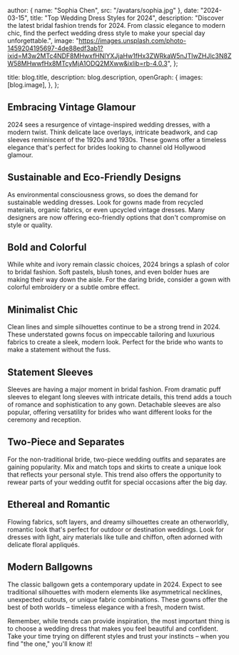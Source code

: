 
  author: { name: "Sophia Chen", src: "/avatars/sophia.jpg" },
  date: "2024-03-15",
  title: "Top Wedding Dress Styles for 2024",
  description:
    "Discover the latest bridal fashion trends for 2024. From classic elegance to modern chic, find the perfect wedding dress style to make your special day unforgettable.",
  image:
    "https://images.unsplash.com/photo-1459204195697-4de88edf3ab1?ixid=M3w2MTc4NDF8MHwxfHNlYXJjaHw1fHx3ZWRkaW5nJTIwZHJlc3N8ZW58MHwwfHx8MTcyMjA1ODQ2MXww&ixlib=rb-4.0.3",
};

  title: blog.title,
  description: blog.description,
  openGraph: {
    images: [blog.image],
  },
};


## Embracing Vintage Glamour

2024 sees a resurgence of vintage-inspired wedding dresses, with a modern twist. Think delicate lace overlays, intricate beadwork, and cap sleeves reminiscent of the 1920s and 1930s. These gowns offer a timeless elegance that's perfect for brides looking to channel old Hollywood glamour.

## Sustainable and Eco-Friendly Designs

As environmental consciousness grows, so does the demand for sustainable wedding dresses. Look for gowns made from recycled materials, organic fabrics, or even upcycled vintage dresses. Many designers are now offering eco-friendly options that don't compromise on style or quality.

## Bold and Colorful

While white and ivory remain classic choices, 2024 brings a splash of color to bridal fashion. Soft pastels, blush tones, and even bolder hues are making their way down the aisle. For the daring bride, consider a gown with colorful embroidery or a subtle ombre effect.

## Minimalist Chic

Clean lines and simple silhouettes continue to be a strong trend in 2024. These understated gowns focus on impeccable tailoring and luxurious fabrics to create a sleek, modern look. Perfect for the bride who wants to make a statement without the fuss.

## Statement Sleeves

Sleeves are having a major moment in bridal fashion. From dramatic puff sleeves to elegant long sleeves with intricate details, this trend adds a touch of romance and sophistication to any gown. Detachable sleeves are also popular, offering versatility for brides who want different looks for the ceremony and reception.

## Two-Piece and Separates

For the non-traditional bride, two-piece wedding outfits and separates are gaining popularity. Mix and match tops and skirts to create a unique look that reflects your personal style. This trend also offers the opportunity to rewear parts of your wedding outfit for special occasions after the big day.

## Ethereal and Romantic

Flowing fabrics, soft layers, and dreamy silhouettes create an otherworldly, romantic look that's perfect for outdoor or destination weddings. Look for dresses with light, airy materials like tulle and chiffon, often adorned with delicate floral appliqués.

## Modern Ballgowns

The classic ballgown gets a contemporary update in 2024. Expect to see traditional silhouettes with modern elements like asymmetrical necklines, unexpected cutouts, or unique fabric combinations. These gowns offer the best of both worlds – timeless elegance with a fresh, modern twist.

Remember, while trends can provide inspiration, the most important thing is to choose a wedding dress that makes you feel beautiful and confident. Take your time trying on different styles and trust your instincts – when you find "the one," you'll know it!